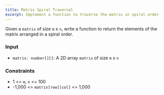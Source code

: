 ```yaml
---
title: Matrix Spiral Traversal
excerpt: Implement a function to traverse the matrix in spiral order
---
```



Given a `matrix` of size `m` x `n`, write a function to return the elements of the matrix arranged in a spiral order.

### Input

- `matrix: number[][]`: A 2D array `matrix` of size `m` x `n`

<MDXTestExamples testCases={runTestCases} />

### Constraints

- 1 &lt;= `m`, `n` &lt;= 100
- -1,000 &lt;= `matrix[row][col]` &lt;= 1,000
